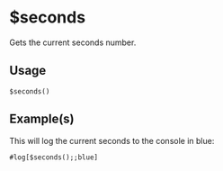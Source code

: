 # $seconds
Gets the current seconds number.

## Usage
```jacob copy
$seconds()
```

## Example(s)
This will log the current seconds to the console in blue:
```jacob copy
#log[$seconds();;blue]
```